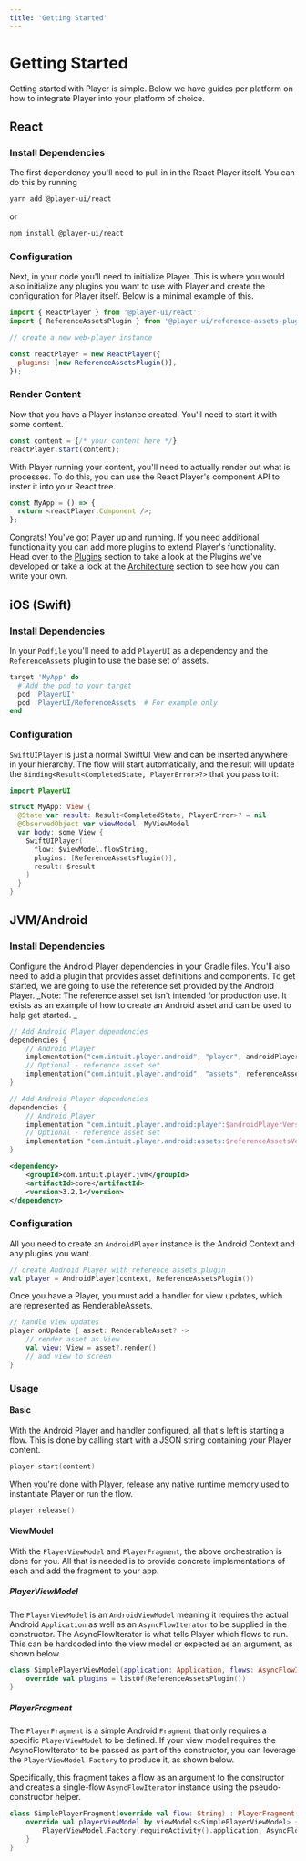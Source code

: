 ```yaml
---
title: 'Getting Started'
---
```


# Getting Started

Getting started with Player is simple. Below we have guides per platform on how to integrate Player into your platform of choice. 

## React 

### Install Dependencies

The first dependency you'll need to pull in in the React Player itself. You can do this by running

```bash
yarn add @player-ui/react
```

or 

```bash
npm install @player-ui/react
```

### Configuration

Next, in your code you'll need to initialize Player. This is where you would also initialize any plugins you want to use with Player and create the configuration for Player itself. Below is a minimal example of this. 

```javascript
import { ReactPlayer } from '@player-ui/react';
import { ReferenceAssetsPlugin } from '@player-ui/reference-assets-plugin-react';

// create a new web-player instance

const reactPlayer = new ReactPlayer({
  plugins: [new ReferenceAssetsPlugin()],
});
```

### Render Content

Now that you have a Player instance created. You'll need to start it with some content.

```javascript
const content = {/* your content here */}
reactPlayer.start(content);
```

With Player running your content, you'll need to actually render out what is processes. To do this, you can use the React Player's component API to inster it into your React tree. 

```javascript
const MyApp = () => {
  return <reactPlayer.Component />;
};
```

Congrats! You've got Player up and running. If you need additional functionality you can add more plugins to extend Player's functionality. Head over to the [Plugins](./plugins) section to take a look at the Plugins we've developed or take a look at the [Architecture](./architecture) section to see how you can write your own. 

## iOS (Swift)

### Install Dependencies

In your `Podfile` you'll need to add `PlayerUI` as a dependency and the `ReferenceAssets` plugin to use the base set of assets. 

```ruby
target 'MyApp' do
  # Add the pod to your target
  pod 'PlayerUI'
  pod 'PlayerUI/ReferenceAssets' # For example only
end
```

### Configuration

`SwiftUIPlayer` is just a normal SwiftUI View and can be inserted anywhere in your hierarchy. The flow will start automatically, and the result will update the `Binding<Result<CompletedState, PlayerError>?>` that you pass to it:

```swift
import PlayerUI

struct MyApp: View {
  @State var result: Result<CompletedState, PlayerError>? = nil
  @ObservedObject var viewModel: MyViewModel
  var body: some View {
    SwiftUIPlayer(
      flow: $viewModel.flowString,
      plugins: [ReferenceAssetsPlugin()],
      result: $result
    )
  }
}
```

## JVM/Android

### Install Dependencies

Configure the Android Player dependencies in your Gradle files. You'll also need to add a plugin that provides asset definitions and components. To get started, we are going to use the reference set provided by the Android Player. _Note: The reference asset set isn't intended for production use. It exists as an example of how to create an Android asset and can be used to help get started. _ 

<Tabs>
<Gradle language="Kotlin">

```kotlin
// Add Android Player dependencies
dependencies {
    // Android Player
    implementation("com.intuit.player.android", "player", androidPlayerVersion)
    // Optional - reference asset set
    implementation("com.intuit.player.android", "assets", referenceAssetsVersion)
}
```

</Gradle>  
<Gradle language="Groovy">

```groovy
// Add Android Player dependencies
dependencies {
    // Android Player
    implementation "com.intuit.player.android:player:$androidPlayerVersion"
    // Optional - reference asset set
    implementation "com.intuit.player.android:assets:$referenceAssetsVersion"
}
```

</Gradle>
<Maven>

```xml
<dependency>
    <groupId>com.intuit.player.jvm</groupId>
    <artifactId>core</artifactId>
    <version>3.2.1</version>
</dependency>
```

</Maven>
</Tabs>

### Configuration

All you need to create an `AndroidPlayer` instance is the Android Context and any plugins you want.

```kotlin
// create Android Player with reference assets plugin
val player = AndroidPlayer(context, ReferenceAssetsPlugin())
```

Once you have a Player, you must add a handler for view updates, which are represented as RenderableAssets. 

```kotlin
// handle view updates
player.onUpdate { asset: RenderableAsset? ->
    // render asset as View
    val view: View = asset?.render()
    // add view to screen
}
```

### Usage

#### Basic
With the Android Player and handler configured, all that's left is starting a flow. This is done by calling
start with a JSON string containing your Player content.

```kotlin
player.start(content)
```

When you're done with Player, release any native runtime memory used to instantiate Player or run the flow.

```kotlin
player.release()
```

#### ViewModel

With the `PlayerViewModel` and `PlayerFragment`, the above orchestration is done for you. All that is needed is to provide concrete implementations of each and add the fragment to your app.

##### PlayerViewModel
The `PlayerViewModel` is an `AndroidViewModel` meaning it requires the actual Android `Application` as well as an `AsyncFlowIterator` to be supplied in the constructor. The AsyncFlowIterator is what tells Player which flows to run. This can be hardcoded into the view model or expected as an argument, as shown below.

```kotlin
class SimplePlayerViewModel(application: Application, flows: AsyncFlowIterator) : PlayerViewModel(application, flows) {
    override val plugins = listOf(ReferenceAssetsPlugin())
}
```

##### PlayerFragment

The `PlayerFragment` is a simple Android `Fragment` that only requires a specific `PlayerViewModel` to be defined. If your view model requires the AsyncFlowIterator to be passed as part of the constructor, you can leverage the `PlayerViewModel.Factory` to produce it, as shown below.

Specifically, this fragment takes a flow as an argument to the constructor and creates a single-flow `AsyncFlowIterator` instance using the pseudo-constructor helper.

```kotlin
class SimplePlayerFragment(override val flow: String) : PlayerFragment() {
    override val playerViewModel by viewModels<SimplePlayerViewModel> {
        PlayerViewModel.Factory(requireActivity().application, AsyncFlowIterator(flow), ::SimplePlayerViewModel)
    }
}
```
